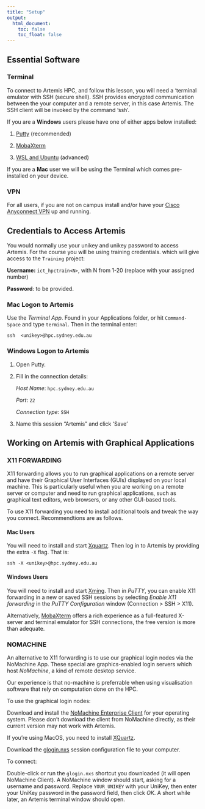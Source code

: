```yaml
---
title: "Setup"
output:
  html_document:
    toc: false
    toc_float: false
---
```


## Essential Software

### Terminal

To connect to Artemis HPC, and follow this lesson, you will need a ‘terminal emulator with SSH (secure shell). SSH provides encrypted communication between the your computer and a remote server, in this case Artemis. The SSH client will be invoked by the command ‘ssh’.

If you are a **Windows** users please have one of either apps below installed:

1. [Putty](https://www.chiark.greenend.org.uk/~sgtatham/putty/latest.html) (recommended)

2. [MobaXterm](https://mobaxterm.mobatek.net/download.html) 

3. [WSL and Ubuntu](https://ubuntu.com/tutorials/tutorial-ubuntu-on-windows#1-overview) (advanced)

If you are a **Mac** user we will be using the Terminal which comes pre-installed on your device.

### VPN

For all users, if you are not on campus install and/or have your [Cisco Anyconnect VPN](https://sydneyuni.service-now.com/sm?id=kb_article_view&sysparm_article=KB0011049&sys_kb_id=9e86e1a3dbdf0c50e35b89e4059619b9)
up and running. 



## Credentials to Access Artemis

You would normally use your unikey and unikey password to access Artemis. For the course you will be using training credentials. which will give access to the `Training` project:

**Username:** `ict_hpctrain<N>`, with N from 1-20 (replace <N> with your assigned number)

**Password**: to be provided.



### Mac Logon to Artemis

Use the *Terminal App*. Found in your Applications folder, or hit `Command-Space` and type `terminal`. Then in the terminal enter:


```ssh  <unikey>@hpc.sydney.edu.au
```



### Windows Logon to Artemis

1. Open Putty.

2. Fill in the connection details:

    *Host Name*: `hpc.sydney.edu.au`

    *Port*: `22`

    *Connection type*: `SSH`

3. Name this session “Artemis” and click ‘Save’


## Working on Artemis with Graphical Applications

### X11 FORWARDING

X11 forwarding allows you to run graphical applications on a remote server and have their Graphical User Interfaces (GUIs) displayed on your local machine. This is particularly useful when you are working on a remote server or computer and need to run graphical applications, such as graphical text editors, web browsers, or any other GUI-based tools.

To use X11 forwarding you need to install additional tools and tweak the way you connect. Recommendtions are as follows.

#### Mac Users

You will need to install and start [Xquartz](https://www.xquartz.org/). Then log in to Artemis by providing the extra `-X` flag. That is: 

```ssh -X <unikey>@hpc.sydney.edu.au
```

#### Windows Users 

You will need to install and start [Xming](https://sourceforge.net/projects/xming/). Then in *PuTTY*, you can enable X11 forwarding in a new or saved SSH sessions by selecting *Enable X11 forwarding* in the *PuTTY Configuration* window (Connection > SSH > X11).

Alternatively, [MobaXterm](https://mobaxterm.mobatek.net/download.html) offers a rich experience as a full-featured X-server and terminal emulator for SSH connections, the free version is more than adequate.

### NOMACHINE

An alternative to X11 forwarding is to use our graphical login nodes via the NoMachine App.
These special are graphics-enabled login servers which host *NoMachine*, a kind of remote desktop service.

Our experience is that no-machine is preferrable when using visualisation software that rely on computation done on the HPC.

To use the graphical login nodes:

Download and install the [NoMachine Enterprise Client](https://pages.github.sydney.edu.au/rc/Artemis-HPC-glogin/) for your operating system. Please don’t download the client from NoMachine directly, as their current version may not work with Artemis.

If you’re using MacOS, you need to install [XQuartz](https://www.xquartz.org).

Download the [glogin.nxs](https://pages.github.sydney.edu.au/rc/Artemis-HPC-glogin/glogin.nxs) session configuration file to your computer.

To connect:

Double-click or run the `glogin.nxs` shortcut you downloaded (it will open NoMachine Client).
A NoMachine window should start, asking for a username and password.
Replace `YOUR_UNIKEY` with your UniKey, then enter your UniKey password in the password field, then click *OK*.
A short while later, an Artemis terminal window should open.